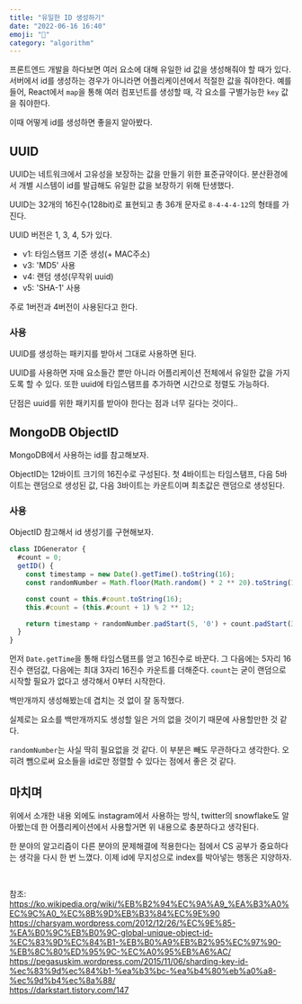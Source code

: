```yaml
---
title: "유일한 ID 생성하기"
date: "2022-06-16 16:40"
emoji: "🪪"
category: "algorithm"
---
```


프론트엔드 개발을 하다보면 여러 요소에 대해 유일한 id 값을 생성해줘야 할 때가 있다.
서버에서 id를 생성하는 경우가 아니라면 어플리케이션에서 적절한 값을 줘야한다.
예를 들어, React에서 `map`을 통해 여러 컴포넌트를 생성할 때, 각 요소를 구별가능한 `key` 값을 줘야한다.

이때 어떻게 id를 생성하면 좋을지 알아봤다.

## UUID
UUID는 네트워크에서 고유성을 보장하는 값을 만들기 위한 표준규약이다.
분산환경에서 개별 시스템이 id를 발급해도 유일한 값을 보장하기 위해 탄생했다.

UUID는 32개의 16진수(128bit)로 표현되고 총 36개 문자로 `8-4-4-4-12`의 형태를 가진다.

UUID 버전은 1, 3, 4, 5가 있다.
- v1: 타임스탬프 기준 생성(+ MAC주소)
- v3: 'MD5' 사용
- v4: 랜덤 생성(무작위 uuid)
- v5: 'SHA-1' 사용

주로 1버전과 4버전이 사용된다고 한다.

### 사용
UUID를 생성하는 패키지를 받아서 그대로 사용하면 된다.

UUID를 사용하면 자매 요소들간 뿐만 아니라 어플리케이션 전체에서 유일한 값을 가지도록 할 수 있다.
또한 uuid에 타임스탬프를 추가하면 시간으로 정렬도 가능하다.

단점은 uuid를 위한 패키지를 받아야 한다는 점과 너무 길다는 것이다..

## MongoDB ObjectID
MongoDB에서 사용하는 id를 참고해보자.

ObjectID는 12바이트 크기의 16진수로 구성된다.
첫 4바이트는 타임스탬프, 다음 5바이트는 랜덤으로 생성된 값, 다음 3바이트는 카운트이며 최초값은 랜덤으로 생성된다.

### 사용
ObjectID 참고해서 id 생성기를 구현해보자.

```js
class IDGenerator {
  #count = 0;
  getID() {
    const timestamp = new Date().getTime().toString(16);
    const randomNumber = Math.floor(Math.random() * 2 ** 20).toString(16);

    const count = this.#count.toString(16);
    this.#count = (this.#count + 1) % 2 ** 12;

    return timestamp + randomNumber.padStart(5, '0') + count.padStart(3, '0');
  }
}
```

먼저 `Date.getTime`을 통해 타임스탬프를 얻고 16진수로 바꾼다. 그 다음에는 5자리 16진수 랜덤값, 다음에는 최대 3자리 16진수 카운트를 더해준다.
`count`는 굳이 랜덤으로 시작할 필요가 없다고 생각해서 0부터 시작한다.

백만개까지 생성해봤는데 겹치는 것 없이 잘 동작했다.

실제로는 요소를 백만개까지도 생성할 일은 거의 없을 것이기 때문에 사용할만한 것 같다.

`randomNumber`는 사실 딱히 필요없을 것 같다. 이 부분은 빼도 무관하다고 생각한다.
오히려 뺌으로써 요소들을 id로만 정렬할 수 있다는 점에서 좋은 것 같다.

## 마치며
위에서 소개한 내용 외에도 instagram에서 사용하는 방식, twitter의 snowflake도 알아봤는데 한 어플리케이션에서 사용할거면 위 내용으로 충분하다고 생각된다.

한 분야의 알고리즘이 다른 분야의 문제해결에 적용한다는 점에서 CS 공부가 중요하다는 생각을 다시 한 번 느꼈다.
이제 id에 무지성으로 index를 박아넣는 행동은 지양하자.

<br/>

참조:  
<https://ko.wikipedia.org/wiki/%EB%B2%94%EC%9A%A9_%EA%B3%A0%EC%9C%A0_%EC%8B%9D%EB%B3%84%EC%9E%90>  
<https://charsyam.wordpress.com/2012/12/26/%EC%9E%85-%EA%B0%9C%EB%B0%9C-global-unique-object-id-%EC%83%9D%EC%84%B1-%EB%B0%A9%EB%B2%95%EC%97%90-%EB%8C%80%ED%95%9C-%EC%A0%95%EB%A6%AC/>  
<https://pegasuskim.wordpress.com/2015/11/06/sharding-key-id-%ec%83%9d%ec%84%b1-%ea%b3%bc-%ea%b4%80%eb%a0%a8-%ec%9d%b4%ec%8a%88/>  
<https://darkstart.tistory.com/147>